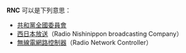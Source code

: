 '''RNC''' 可以是下列意思：
* [[共和黨全國委員會|共和黨全國委員會]]
* [[西日本放送|西日本放送]]（Radio Nishinippon broadcasting Company）
* [[無線電網路控制器|無線電網路控制器]]（Radio Network Controller）

{{disambig|cat=三字拉丁字母縮寫消歧義}}